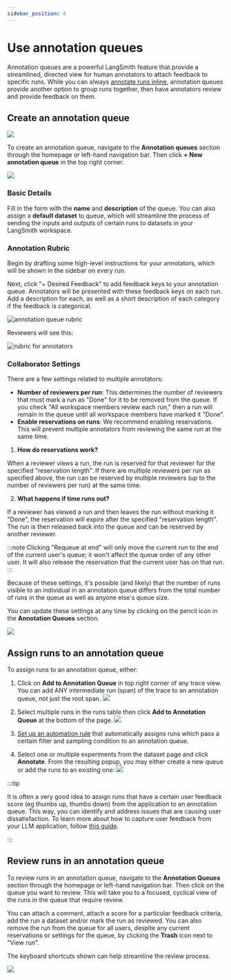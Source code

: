 ```yaml
---
sidebar_position: 4
---
```


# Use annotation queues

Annotation queues are a powerful LangSmith feature that provide a streamlined, directed view for human annotators to attach feedback to specific runs.
While you can always [annotate runs inline](./annotate_traces_inline), annotation queues provide another option to group runs together, then have annotators review and provide feedback on them.

## Create an annotation queue

![](./static/create_annotation_queue.png)

To create an annotation queue, navigate to the **Annotation queues** section through the homepage or left-hand navigation bar.
Then click **+ New annotation queue** in the top right corner.

![](./static/create_annotation_queue_new.png)

### Basic Details

Fill in the form with the **name** and **description** of the queue.
You can also assign a **default dataset** to queue, which will streamline the process of sending the inputs and outputs of certain runs to datasets in your LangSmith workspace.

### Annotation Rubric

Begin by drafting some high-level instructions for your annotators, which will be shown in the sidebar on every run.

Next, click "+ Desired Feedback" to add feedback keys to your annotation queue. Annotators will be presented with these feedback keys on each run.
Add a description for each, as well as a short description of each category if the feedback is categorical.

![annotation queue rubric](./static/create_annotation_rubric.png)

Reviewers will see this:

![rubric for annotators](./static/rubric_for_annotators.png)

### Collaborator Settings

There are a few settings related to multiple annotators:

- **Number of reviewers per run**: This determines the number of reviewers that must mark a run as "Done" for it to be removed from the queue. If you check "All workspace members review each run," then a run will remain in the queue until all workspace members have marked it "Done".
- **Enable reservations on runs**: We recommend enabling reservations.
  This will prevent multiple annotators from reviewing the same run at the same time.

1. **How do reservations work?**

When a reviewer views a run, the run is reserved for that reviewer for the specified "reservation length". If there are multiple reviewers per run as specified above, the run can be reserved by multiple reviewers (up to the number of reviewers per run) at the same time.

2. **What happens if time runs out?**

If a reviewer has viewed a run and then leaves the run without marking it "Done", the reservation will expire after the specified "reservation length".
The run is then released back into the queue and can be reserved by another reviewer.

:::note
Clicking "Requeue at end" will only move the current run to the end of the current user's queue; it won't affect the queue order of any other user. It will also release the reservation that the current user has on that run.
:::

Because of these settings, it's possible (and likely) that the number of runs visible to an individual in an annotation queue differs from the total number of runs in the queue as well as anyone else's queue size.

You can update these settings at any time by clicking on the pencil icon in the **Annotation Queues** section.

![](./static/annotation_queue_edit.png)

## Assign runs to an annotation queue

To assign runs to an annotation queue, either:

1. Click on **Add to Annotation Queue** in top right corner of any trace view. You can add ANY intermediate run (span) of the trace to an annotation queue, not just the root span.
   ![](./static/add_to_annotation_queue.png)

2. Select multiple runs in the runs table then click **Add to Annotation Queue** at the bottom of the page.
   ![](./static/multi_select_annotation_queue.png)

3. [Set up an automation rule](../../../observability/how_to_guides/monitoring/rules) that automatically assigns runs which pass a certain filter and sampling condition to an annotation queue.

4. Select one or multiple experiments from the dataset page and click **Annotate**. From the resulting popup, you may either create a new queue or add the runs to an existing one:
   ![](./static/annotate_experiment.png)

:::tip

It is often a very good idea to assign runs that have a certain user feedback score (eg thumbs up, thumbs down) from the application to an annotation queue. This way, you can identify and address issues that are causing user dissatisfaction.
To learn more about how to capture user feedback from your LLM application, follow [this guide](./attach_user_feedback).

:::

## Review runs in an annotation queue

To review runs in an annotation queue, navigate to the **Annotation Queues** section through the homepage or left-hand navigation bar.
Then click on the queue you want to review. This will take you to a focused, cyclical view of the runs in the queue that require review.

You can attach a comment, attach a score for a particular feedback criteria, add the run a dataset and/or mark the run as reviewed.
You can also remove the run from the queue for all users, despite any current reservations or settings for the queue, by clicking the **Trash** icon next to "View run".

The keyboard shortcuts shown can help streamline the review process.

![](./static/review_runs.png)
